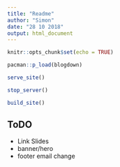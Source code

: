 ```yaml
---
title: "Readme"
author: "Simon"
date: "28 10 2018"
output: html_document
---
```


```r
knitr::opts_chunk$set(echo = TRUE)
```


```r
pacman::p_load(blogdown)
```


```r
serve_site()
```


```r
stop_server()
```


```r
build_site()
```



## ToDO

* Link Slides
* banner/hero
* footer email change







